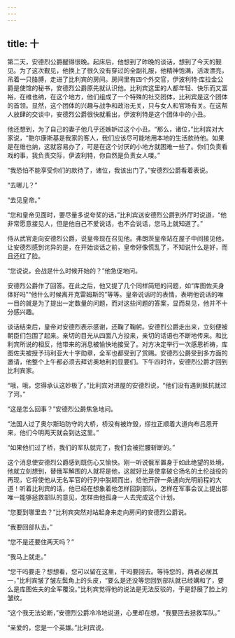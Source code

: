 ```yaml
---
---
---
```

title: 十
---



第二天，安德烈公爵醒得很晚。起床后，他想到了昨晚的谈话，想到了今天的觐见。为了这次觐见，他换上了很久没有穿过的全副礼服，他精神饱满，活泼漂亮，吊着一只胳膊，走进了比利宾的房间。房间里有四个外交官，伊波利特·库拉金公爵是使馆的秘书，安德烈公爵原先就认识他。比利宾这里的人都年轻、快乐而又富裕，在维也纳，在这个地方，他们组成了一个特殊的社交团体，比利宾是这个团体的首领。显然，这个团体的兴趣与战争和政治无关，只与女人和官场有关。在这帮人放肆的交谈中，安德烈公爵很快就看出，伊波利特是这个团体中的小丑。

他还想到，为了自己的妻子他几乎还嫉妒过这个小丑。“那么，诸位，”比利宾对大家说，“鲍尔康斯基是我家的客人，我们应该尽可能地用本地的生活款待他。如果是在维也纳，这就容易办了，可是在这个讨厌的小地方就困难一些了。你们负责看戏的事，我负责交际，伊波利特，你自然是负责女人喽。”

“我恐怕不能享受你们的款待了，诸位，我该出门了。”安德烈公爵看着表说。

“去哪儿？”

“去见皇帝。”

“您和皇帝见面时，要尽量多说夸奖的话，”比利宾送安德烈公爵到外厅时说道，“他非常愿意接见人，但是他自己不爱说话，也不会说话，您马上就知道了。”

侍从武官走向安德烈公爵，说皇帝现在召见他。弗朗茨皇帝站在屋子中间接见他，让安德烈感到诧异的是，在开始谈话之前，皇帝好像慌乱了，不知说什么是好，而且还红了脸。

“您说说，会战是什么时候开始的？”他急促地问。

安德烈公爵作了回答。在此之后，他又提了几个同样简短的问题，如“库图佐夫身体好吗”“他什么时候离开克雷姆斯的”等等。皇帝说话时的表情，表明他说话的唯一目的就是为了提出一定数量的问题，而对这些问题的答案，显而易见，他并不十分感兴趣。

谈话结束后，皇帝对安德烈表示感谢，还鞠了鞠躬。安德烈公爵走出来，立刻便被朝臣们包围了起来。亲切的目光从四面八方投来，亲切的话语也不断地传来。和比利宾所说的相反，他带来的消息被愉快地接受了。对方决定举行一次感恩祈祷，库图佐夫被授予玛利亚大十字勋章，全军也都受到了赏赐。安德烈公爵受到多方面的邀请，他整个上午都必须去拜访奥地利的显要们。下午四时许，安德烈公爵才回到比利宾家。

“哦，哦，您得承认这妙极了，”比利宾对进屋的安德烈说，“他们没有遇到抵抗就过了河。”

“这是怎么回事？”安德烈公爵焦急地问。

“法国人过了奥尔斯珀防守的大桥，桥没有被炸毁，缪拉正顺着大道向布吕恩开来，他们今明两天就会到达这里。”

“如果他们过了桥，我们的军队就完了，我们会被拦腰斩断的。”

这个消息使安德烈公爵感到既伤心又愉快。刚一听说俄军置身于如此绝望的处境，他就立刻想到，替俄军解围的人就将是他，这就好比是使拿破仑扬名的土伦战役的再现，它将使他从无名军官的行列中脱颖而出，给他开辟一条通向光明前程的大道！听着比利宾的话，他已经在想象着他怎样回到部队，怎样在军事会议上提出那唯一能够拯救部队的意见，怎样由他孤身一人去完成这个计划。

“您要到哪里去？”比利宾突然对站起身来走向房间的安德烈公爵说。

“我要回部队去。”

“您不是还要住两天吗？”

“我马上就走。”

“您干吗要走？想想看，您可以留在这里，干吗要回去。等待您的，两者必居其一，”比利宾皱了皱左鬓角上的头皮，“要么是还没等您回到部队就已经媾和了，要么是库图佐夫的全军覆没。”比利宾觉得他的说法是无法反驳的，于是舒展了脸上的皱纹。

“这个我无法论断，”安德烈公爵冷冷地说道，心里却在想，“我要回去拯救军队。”

“亲爱的，您是一个英雄。”比利宾说。